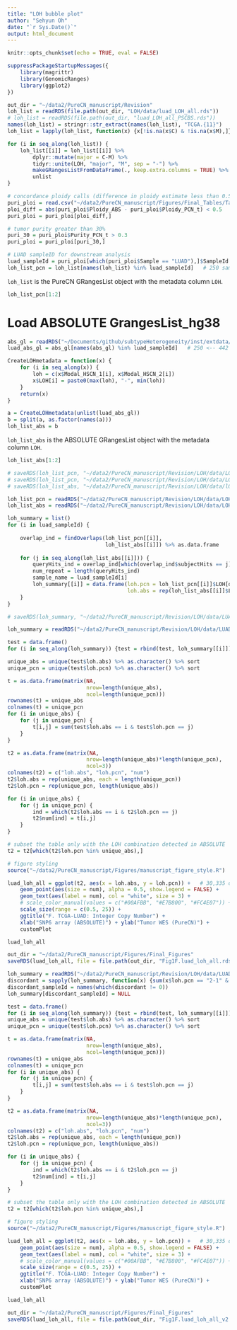 ```yaml
---
title: "LOH bubble plot"
author: "Sehyun Oh"
date: "`r Sys.Date()`"
output: html_document
---
```


```r
knitr::opts_chunk$set(echo = TRUE, eval = FALSE)
```

```r
suppressPackageStartupMessages({
    library(magrittr)
    library(GenomicRanges)
    library(ggplot2)
})
```


```r
out_dir = "~/data2/PureCN_manuscript/Revision"
loh_list = readRDS(file.path(out_dir, "LOH/data/luad_LOH_all.rds"))
# loh_list = readRDS(file.path(out_dir, "luad_LOH_all_PSCBS.rds"))
names(loh_list) = stringr::str_extract(names(loh_list), "TCGA.{11}")
loh_list = lapply(loh_list, function(x) {x[!is.na(x$C) & !is.na(x$M),]})   # remove NA calls

for (i in seq_along(loh_list)) {
    loh_list[[i]] = loh_list[[i]] %>% 
        dplyr::mutate(major = C-M) %>% 
        tidyr::unite(LOH, "major", "M", sep = "-") %>%
        makeGRangesListFromDataFrame(., keep.extra.columns = TRUE) %>%
        unlist
}
```

```r
# concordance ploidy calls (difference in ploidy estimate less than 0.5)
puri_ploi = read.csv("~/data2/PureCN_manuscript/Figures/Final_Tables/Table1_puri_ploi.csv")[,-1]
ploi_diff = abs(puri_ploi$Ploidy_ABS - puri_ploi$Ploidy_PCN_t) < 0.5
puri_ploi = puri_ploi[ploi_diff,]   

# tumor purity greater than 30%
puri_30 = puri_ploi$Purity_PCN_t > 0.3
puri_ploi = puri_ploi[puri_30,]   

# LUAD sampleID for downstream analysis 
luad_sampleId = puri_ploi[which(puri_ploi$Sample == "LUAD"),]$SampleId
loh_list_pcn = loh_list[names(loh_list) %in% luad_sampleId]   # 250 samples from 442
```

`loh_list` is the PureCN GRangesList object with the metadata column `LOH`.
```r
loh_list_pcn[1:2]
```


# Load ABSOLUTE GrangesList_hg38
```r
abs_gl = readRDS("~/Documents/github/subtypeHeterogeneity/inst/extdata/ABSOLUTE_grangeslist.rds")
luad_abs_gl = abs_gl[names(abs_gl) %in% luad_sampleId]   # 250 <-- 442 samples

CreateLOHmetadata = function(x) {
    for (i in seq_along(x)) {
        loh = c(x$Modal_HSCN_1[i], x$Modal_HSCN_2[i])
        x$LOH[i] = paste0(max(loh), "-", min(loh))
    }
    return(x)
}

a = CreateLOHmetadata(unlist(luad_abs_gl)) 
b = split(a, as.factor(names(a)))
loh_list_abs = b
```

`loh_list_abs` is the ABSOLUTE GRangesList object with the metadata column `LOH`.
```r
loh_list_abs[1:2]
```

```r
# saveRDS(loh_list_pcn, "~/data2/PureCN_manuscript/Revision/LOH/data/LOH_list_LUAD_purecn.rds")
# saveRDS(loh_list_pcn, "~/data2/PureCN_manuscript/Revision/LOH/data/LOH_list_LUAD_purecn_PSCBS.rds")
# saveRDS(loh_list_abs, "~/data2/PureCN_manuscript/Revision/LOH/data/lOH_list_LUAD_abs.rds")

loh_list_pcn = readRDS("~/data2/PureCN_manuscript/Revision/LOH/data/LOH_list_LUAD_purecn.rds")
loh_list_abs = readRDS("~/data2/PureCN_manuscript/Revision/LOH/data/LOH_list_LUAD_abs.rds")
```

```r
loh_summary = list()
for (i in luad_sampleId) {
    
    overlap_ind = findOverlaps(loh_list_pcn[[i]], 
                               loh_list_abs[[i]]) %>% as.data.frame
    
    for (j in seq_along(loh_list_abs[[i]])) {
        queryHits_ind = overlap_ind[which(overlap_ind$subjectHits == j),]$queryHits
        num_repeat = length(queryHits_ind)
        sample_name = luad_sampleId[i]
        loh_summary[[i]] = data.frame(loh.pcn = loh_list_pcn[[i]]$LOH[queryHits_ind],
                                      loh.abs = rep(loh_list_abs[[i]]$LOH[j], num_repeat))
    }
}
```

```r
# saveRDS(loh_summary, "~/data2/PureCN_manuscript/Revision/LOH/data/LUAD_LOH_summary.rds")

loh_summary = readRDS("~/data2/PureCN_manuscript/Revision/LOH/data/LUAD_LOH_summary.rds")
```

```r
test = data.frame()
for (i in seq_along(loh_summary)) {test = rbind(test, loh_summary[[i]])}

unique_abs = unique(test$loh.abs) %>% as.character() %>% sort
unique_pcn = unique(test$loh.pcn) %>% as.character() %>% sort
```

```r
t = as.data.frame(matrix(NA,
                         nrow=length(unique_abs),
                         ncol=length(unique_pcn)))
rownames(t) = unique_abs
colnames(t) = unique_pcn
for (i in unique_abs) {
    for (j in unique_pcn) {
        t[i,j] = sum(test$loh.abs == i & test$loh.pcn == j)
    }
}
```

```r
t2 = as.data.frame(matrix(NA,
                         nrow=length(unique_abs)*length(unique_pcn),
                         ncol=3))
colnames(t2) = c("loh.abs", "loh.pcn", "num")
t2$loh.abs = rep(unique_abs, each = length(unique_pcn))
t2$loh.pcn = rep(unique_pcn, length(unique_abs))

for (i in unique_abs) {
    for (j in unique_pcn) {
        ind = which(t2$loh.abs == i & t2$loh.pcn == j)
        t2$num[ind] = t[i,j]
    }
}

# subset the table only with the LOH combination detected in ABSOLUTE
t2 = t2[which(t2$loh.pcn %in% unique_abs),]
```

```r
# figure styling
source("~/data2/PureCN_manuscript/Figures/manuscript_figure_style.R")

luad_loh_all = ggplot(t2, aes(x = loh.abs, y = loh.pcn)) +   # 30,335 data points
    geom_point(aes(size = num), alpha = 0.5, show.legend = FALSE) +
    geom_text(aes(label = num), col = "white", size = 3) +
    # scale_color_manual(values = c("#00AFBB", "#E7B800", "#FC4E07")) +
    scale_size(range = c(0.5, 25)) +
    ggtitle("F. TCGA-LUAD: Integer Copy Number") +
    xlab("SNP6 array (ABSOLUTE)") + ylab("Tumor WES (PureCN)") +
    customPlot
```

```r
luad_loh_all

out_dir = "~/data2/PureCN_manuscript/Figures/Final_Figures"
saveRDS(luad_loh_all, file = file.path(out_dir, "Fig1F.luad_loh_all.rds"))
```

```r
loh_summary = readRDS("~/data2/PureCN_manuscript/Revision/LOH/data/LUAD_LOH_summary.rds")
discordant = sapply(loh_summary, function(x) {sum(x$loh.pcn == "2-1" & x$loh.abs == "2-2")})
discordant_sampleId = names(which(discordant != 0))
loh_summary[discordant_sampleId] = NULL

test = data.frame()
for (i in seq_along(loh_summary)) {test = rbind(test, loh_summary[[i]])}
unique_abs = unique(test$loh.abs) %>% as.character() %>% sort
unique_pcn = unique(test$loh.pcn) %>% as.character() %>% sort

t = as.data.frame(matrix(NA,
                         nrow=length(unique_abs),
                         ncol=length(unique_pcn)))
rownames(t) = unique_abs
colnames(t) = unique_pcn
for (i in unique_abs) {
    for (j in unique_pcn) {
        t[i,j] = sum(test$loh.abs == i & test$loh.pcn == j)
    }
}

t2 = as.data.frame(matrix(NA,
                         nrow=length(unique_abs)*length(unique_pcn),
                         ncol=3))
colnames(t2) = c("loh.abs", "loh.pcn", "num")
t2$loh.abs = rep(unique_abs, each = length(unique_pcn))
t2$loh.pcn = rep(unique_pcn, length(unique_abs))

for (i in unique_abs) {
    for (j in unique_pcn) {
        ind = which(t2$loh.abs == i & t2$loh.pcn == j)
        t2$num[ind] = t[i,j]
    }
}

# subset the table only with the LOH combination detected in ABSOLUTE
t2 = t2[which(t2$loh.pcn %in% unique_abs),]

# figure styling
source("~/data2/PureCN_manuscript/Figures/manuscript_figure_style.R")

luad_loh_all = ggplot(t2, aes(x = loh.abs, y = loh.pcn)) +   # 30,335 data points
    geom_point(aes(size = num), alpha = 0.5, show.legend = FALSE) +
    geom_text(aes(label = num), col = "white", size = 3) +
    # scale_color_manual(values = c("#00AFBB", "#E7B800", "#FC4E07")) +
    scale_size(range = c(0.5, 25)) +
    ggtitle("F. TCGA-LUAD: Integer Copy Number") +
    xlab("SNP6 array (ABSOLUTE)") + ylab("Tumor WES (PureCN)") +
    customPlot
```

```r
luad_loh_all

out_dir = "~/data2/PureCN_manuscript/Figures/Final_Figures"
saveRDS(luad_loh_all, file = file.path(out_dir, "Fig1F.luad_loh_all_v2.rds"))
```



